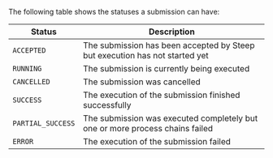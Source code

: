 
The following table shows the statuses a <DocsLink href="#submissions">submission</DocsLink>
can have:

| Status            | Description
| ----------------- | -----------
| `ACCEPTED`        | The submission has been accepted by Steep but execution has not started yet
| `RUNNING`         | The submission is currently being executed
| `CANCELLED`       | The submission was cancelled
| `SUCCESS`         | The execution of the submission finished successfully
| `PARTIAL_SUCCESS` | The submission was executed completely but one or more process chains failed
| `ERROR`           | The execution of the submission failed
